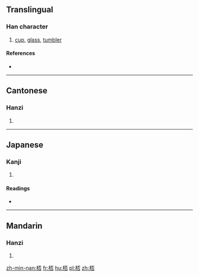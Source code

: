 {{also|杯}}
==Translingual==

===Han character===
{{Han char|rn=75|rad=木|as=07|sn=11|four=41969|canj=DMFR|ids=⿰木否}}

# [[cup]], [[glass]], [[tumbler]]

====References====
* {{Han ref|kx=0526.250|dkj=14800|dj=0915.180|hdz=21212.030|uh=686E|ud=26734|bh=D5B5|bd=54709}}

----

==Cantonese==

===Hanzi===
{{yue-hanzi|jyut=|y=bui1}}

# {{defn|lang=yue|sort=木07}}

----

==Japanese==

===Kanji===
{{ja-kanji|grade=|rs=木07}}

# {{defn|lang=ja|sort=木07}}

====Readings====
* {{ja-readings|on=[[はい]] (hai)|kun=[[さかずき]] (sakazuki)}}

----

==Mandarin==

===Hanzi===
{{cmn-hanzi|pin=[[bēi]] ([[bei1]]), [[xíng]] ([[xing2]])|wg=pei<sup>1</sup>, hsing<sup>2</sup>}}

# {{defn|lang=cmn|sort=木07}}

[[zh-min-nan:桮]]
[[fr:桮]]
[[hu:桮]]
[[pl:桮]]
[[zh:桮]]